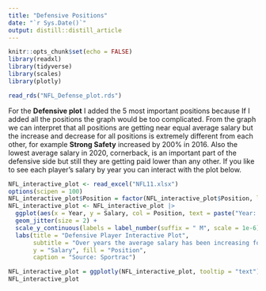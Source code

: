 ```yaml
---
title: "Defensive Positions"
date: "`r Sys.Date()`"
output: distill::distill_article
---
```


```r
knitr::opts_chunk$set(echo = FALSE)
library(readxl)
library(tidyverse)
library(scales)
library(plotly)
```

```r
read_rds("NFL_Defense_plot.rds")
```

For the **Defensive plot** I added the 5 most important positions because If I added all the positions the graph would be too complicated. From the graph we can interpret that all positions are getting near equal average salary but the increase and decrease for all positions is extremely different from each other, for example **Strong Safety** increased by 200% in 2016. Also the lowest average salary in 2020, cornerback, is an important part of the defensive side but still they are getting paid lower than any other. If you like to see each player's salary by year you can interact with the plot below.

```r
NFL_interactive_plot <- read_excel("NFL11.xlsx")
options(scipen = 100)
NFL_interactive_plot$Position = factor(NFL_interactive_plot$Position, labels = c("Defensive End", "Defensive Attack", "Outside Linebacker", "Cornerback", "Free Safety", "Inner Linebacker", "Strong Safety", "Safety"), levels = c("DE", "DT", "OLB", "CB", "FS", "ILB", "SS", "S"))
NFL_interactive_plot <- NFL_interactive_plot |>
  ggplot(aes(x = Year, y = Salary, col = Position, text = paste("Year: ", Year, "\nSalary:", Salary, "\nPosition:", Position, "\nPlayer:", Player))) + 
  geom_jitter(size = 2) + 
  scale_y_continuous(labels = label_number(suffix = " M", scale = 1e-6)) + 
  labs(title = "Defensive Player Interactive Plot",
       subtitle = "Over years the average salary has been increasing for all categories",
       y = "Salary", fill = "Position",
       caption = "Source: Sportrac")

NFL_interactive_plot = ggplotly(NFL_interactive_plot, tooltip = "text")
NFL_interactive_plot
```

